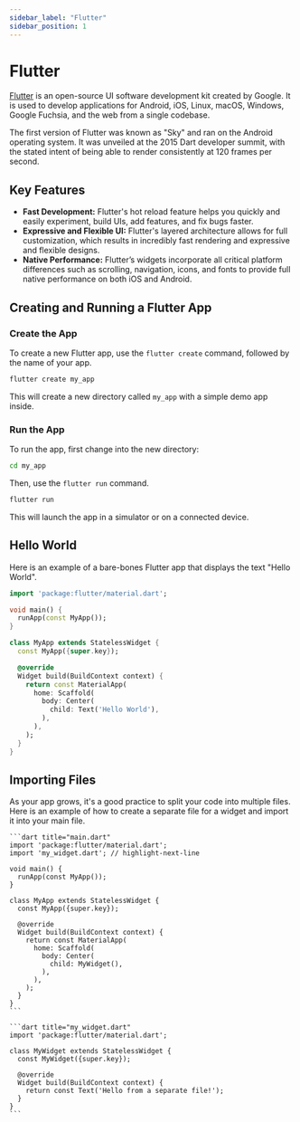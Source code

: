 ```yaml
---
sidebar_label: "Flutter"
sidebar_position: 1
---
```



# Flutter

<DisplayLogo logo="https://upload.wikimedia.org/wikipedia/commons/thumb/4/44/Google-flutter-logo.svg/1920px-Google-flutter-logo.svg.png" />

[Flutter](https://docs.flutter.dev/) is an open-source UI software development kit created by Google. It is used to develop applications for Android, iOS, Linux, macOS, Windows, Google Fuchsia, and the web from a single codebase.

The first version of Flutter was known as "Sky" and ran on the Android operating system. It was unveiled at the 2015 Dart developer summit, with the stated intent of being able to render consistently at 120 frames per second.

## Key Features

- **Fast Development:** Flutter's hot reload feature helps you quickly and easily experiment, build UIs, add features, and fix bugs faster.
- **Expressive and Flexible UI:** Flutter's layered architecture allows for full customization, which results in incredibly fast rendering and expressive and flexible designs.
- **Native Performance:** Flutter’s widgets incorporate all critical platform differences such as scrolling, navigation, icons, and fonts to provide full native performance on both iOS and Android.

## Creating and Running a Flutter App

### Create the App

To create a new Flutter app, use the `flutter create` command, followed by the name of your app.

```bash
flutter create my_app
```

This will create a new directory called `my_app` with a simple demo app inside.

### Run the App

To run the app, first change into the new directory:

```bash
cd my_app
```

Then, use the `flutter run` command.

```bash
flutter run
```

This will launch the app in a simulator or on a connected device.

## Hello World

Here is an example of a bare-bones Flutter app that displays the text "Hello World".

```dart title="main.dart"
import 'package:flutter/material.dart';

void main() {
  runApp(const MyApp());
}

class MyApp extends StatelessWidget {
  const MyApp({super.key});

  @override
  Widget build(BuildContext context) {
    return const MaterialApp(
      home: Scaffold(
        body: Center(
          child: Text('Hello World'),
        ),
      ),
    );
  }
}
```

## Importing Files

As your app grows, it's a good practice to split your code into multiple files. Here is an example of how to create a separate file for a widget and import it into your main file.

<Tabs>

  <TabItem value="main.dart" label="main.dart" default>

    ```dart title="main.dart"
    import 'package:flutter/material.dart';
    import 'my_widget.dart'; // highlight-next-line

    void main() {
      runApp(const MyApp());
    }

    class MyApp extends StatelessWidget {
      const MyApp({super.key});

      @override
      Widget build(BuildContext context) {
        return const MaterialApp(
          home: Scaffold(
            body: Center(
              child: MyWidget(),
            ),
          ),
        );
      }
    }
    ```

  </TabItem>

  <TabItem value="my_widget.dart" label="my_widget.dart">

    ```dart title="my_widget.dart"
    import 'package:flutter/material.dart';

    class MyWidget extends StatelessWidget {
      const MyWidget({super.key});

      @override
      Widget build(BuildContext context) {
        return const Text('Hello from a separate file!');
      }
    }
    ```

  </TabItem>

</Tabs>
